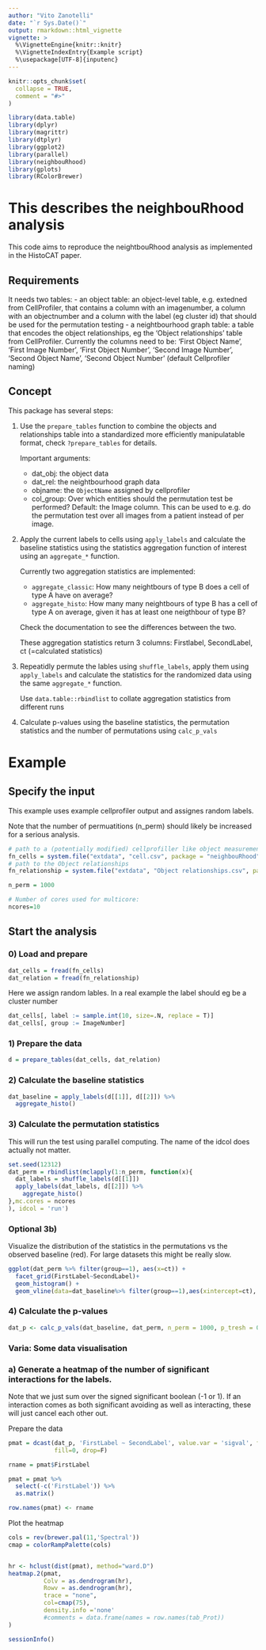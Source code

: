```yaml
---
author: "Vito Zanotelli"
date: "`r Sys.Date()`"
output: rmarkdown::html_vignette
vignette: >
  %\VignetteEngine{knitr::knitr}
  %\VignetteIndexEntry{Example script}
  %\usepackage[UTF-8]{inputenc}
---
```

```r
knitr::opts_chunk$set(
  collapse = TRUE,
  comment = "#>"
)
```

```r
library(data.table)
library(dplyr)
library(magrittr)
library(dtplyr)
library(ggplot2)
library(parallel)
library(neighbouRhood)
library(gplots)
library(RColorBrewer)
```
# This describes the neighbouRhood analysis

This code aims to reproduce the neightbouRhood analysis as implemented in the HistoCAT paper.

## Requirements
It needs two tables:
- an object table: an object-level table, e.g. extedned from CellProfiler, that contains a column with an imagenumber, a column with an objectnumber and a column with the label (eg cluster id) that should be used for the permutation testing
- a neightbourhood graph table: a table that encodes the object relationships, eg the 'Object relationships' table from CellProfiler. Currently the columns need to be:
  'First Object Name', 'First Image Number', 'First Object Number', 'Second Image Number', 'Second Object Name', 'Second Object Number'
  (default Cellprofiler naming)

## Concept
This package has several steps:

1) Use the `prepare_tables` function to combine the objects and relationships table into a standardized more efficiently manipulatable format, check `?prepare_tables` for details.

   Important arguments:
    - dat_obj: the object data
    - dat_rel: the neightbourhood graph data
    - objname: the `ObjectName` assigned by cellprofiler
    - col_group: Over which entities should the permutation test be performed? Default: the Image column. This can be used to e.g. do the permutation test over all images from a patient
      instead of per image.

2) Apply the current labels to cells using `apply_labels` and calculate the baseline statistics using the statistics aggregation function of interest using an `aggregate_*` function.

   Currently two aggregation statistics are implemented:
    - `aggregate_classic`: How many neightbours of type B does a cell of type A have on average?
    - `aggregate_histo`: How many many neightbours of type B has a cell of type A on average, given it has at least one neigthbour of type B? 
    
    Check the documentation to see the differences between the two.
    
    These aggregation statistics return 3 columns: Firstlabel, SecondLabel, ct (=calculated statistics)
    
3) Repeatidly permute the lables using `shuffle_labels`, apply them using `apply_labels` and calculate the statistics for the randomized data using the same `aggregate_*` function.

   Use `data.table::rbindlist` to collate aggregation statistics from different runs

4) Calculate p-values using the baseline statistics, the permutation statistics and the number of permutations using `calc_p_vals`


# Example

## Specify the input

This example uses example cellprofiler output and assignes random labels.

Note that the number of permuatitions (n_perm) should likely be increased for a serious analysis.
```r
# path to a (potentially modified) cellprofiller like object measurements file
fn_cells = system.file("extdata", "cell.csv", package = "neighbouRhood", mustWork = TRUE)
# path to the Object relationships
fn_relationship = system.file("extdata", "Object relationships.csv", package = "neighbouRhood", mustWork = TRUE)

n_perm = 1000

# Number of cores used for multicore:
ncores=10
```

## Start the analysis

### 0) Load and prepare
```r
dat_cells = fread(fn_cells)
dat_relation = fread(fn_relationship)
```


Here we assign random lables. In a real example the label should eg be a cluster number
```r
dat_cells[, label := sample.int(10, size=.N, replace = T)]
dat_cells[, group := ImageNumber]
```


### 1) Prepare the data

```r
d = prepare_tables(dat_cells, dat_relation)
```

### 2) Calculate the baseline statistics
```r
dat_baseline = apply_labels(d[[1]], d[[2]]) %>%
  aggregate_histo()
```


### 3) Calculate the permutation statistics 

This will run the test using parallel computing.
The name of the idcol does actually not matter.
```r
set.seed(12312)
dat_perm = rbindlist(mclapply(1:n_perm, function(x){
  dat_labels = shuffle_labels(d[[1]])
  apply_labels(dat_labels, d[[2]]) %>%
    aggregate_histo()
},mc.cores = ncores
), idcol = 'run') 

```

### Optional 3b)
Visualize the distribution of the statistics in the permutations vs the observed baseline (red).
For large datasets this might be really slow.
```r
ggplot(dat_perm %>% filter(group==1), aes(x=ct)) +
  facet_grid(FirstLabel~SecondLabel)+
  geom_histogram() +
  geom_vline(data=dat_baseline%>% filter(group==1),aes(xintercept=ct), color='red')
```

### 4) Calculate the p-values
```r
dat_p <- calc_p_vals(dat_baseline, dat_perm, n_perm = 1000, p_tresh = 0.01) 

``` 

### Varia: Some data visualisation

### a) Generate a heatmap of the number of significant interactions for the labels.

Note that we just sum over the signed significant boolean (-1 or 1).
If an interaction comes as both significant avoiding as well as interacting, these will just cancel each other out.

Prepare the data
```r


pmat = dcast(dat_p, 'FirstLabel ~ SecondLabel', value.var = 'sigval', fun.aggregate = sum,
             fill=0, drop=F)

rname = pmat$FirstLabel

pmat = pmat %>%
  select(-c('FirstLabel')) %>%
  as.matrix()

row.names(pmat) <- rname
```

Plot the heatmap
```r

cols = rev(brewer.pal(11,'Spectral'))
cmap = colorRampPalette(cols)


hr <- hclust(dist(pmat), method="ward.D")
heatmap.2(pmat,
          Colv = as.dendrogram(hr),
          Rowv = as.dendrogram(hr),
          trace = "none",
          col=cmap(75),
          density.info ='none'
          #comments = data.frame(names = row.names(tab_Prot))
)
```

```r
sessionInfo()
```

